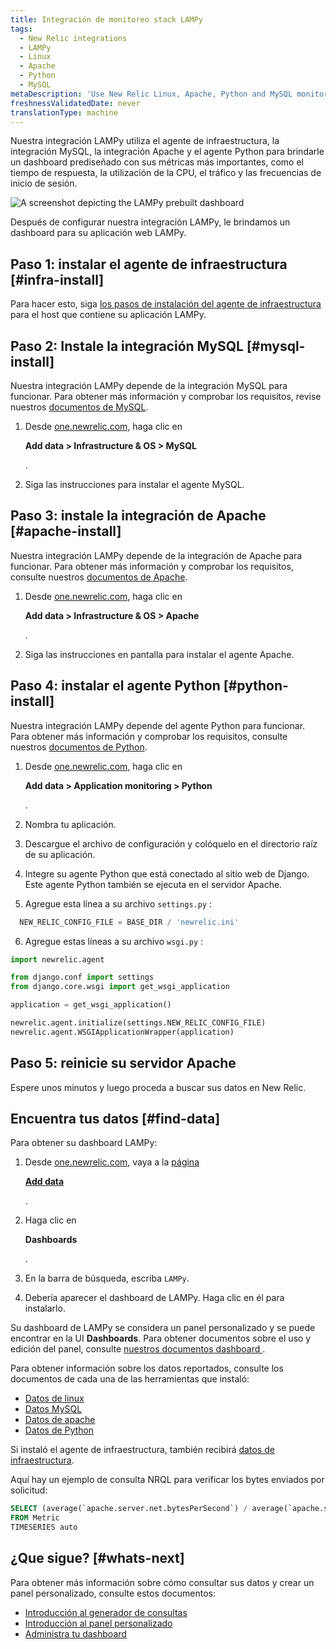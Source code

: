 ```yaml
---
title: Integración de monitoreo stack LAMPy
tags:
  - New Relic integrations
  - LAMPy
  - Linux
  - Apache
  - Python
  - MySQL
metaDescription: 'Use New Relic Linux, Apache, Python and MySQL monitoring to get a dashboard with metrics from your LAMPy application.'
freshnessValidatedDate: never
translationType: machine
---
```



Nuestra integración LAMPy utiliza el agente de infraestructura, la integración MySQL, la integración Apache y el agente Python para brindarle un dashboard prediseñado con sus métricas más importantes, como el tiempo de respuesta, la utilización de la CPU, el tráfico y las frecuencias de inicio de sesión.

<img
  title="Lampy dashboard"
  alt="A screenshot depicting the LAMPy prebuilt dashboard"
  src={infrastructureLampyDashboard}
/>

<figcaption>
  Después de configurar nuestra integración LAMPy, le brindamos un dashboard para su aplicación web LAMPy.
</figcaption>

## Paso 1: instalar el agente de infraestructura [#infra-install]

Para hacer esto, siga [los pasos de instalación del agente de infraestructura](/docs/infrastructure/install-infrastructure-agent/linux-installation/install-infrastructure-monitoring-agent-linux) para el host que contiene su aplicación LAMPy.

## Paso 2: Instale la integración MySQL [#mysql-install]

Nuestra integración LAMPy depende de la integración MySQL para funcionar. Para obtener más información y comprobar los requisitos, revise nuestros [documentos de MySQL](/install/mysql/).

1. Desde [one.newrelic.com,](https://one.newrelic.com) haga clic en

   <DoNotTranslate>**Add data > Infrastructure & OS > MySQL**</DoNotTranslate>

   .

2. Siga las instrucciones para instalar el agente MySQL.

## Paso 3: instale la integración de Apache [#apache-install]

Nuestra integración LAMPy depende de la integración de Apache para funcionar. Para obtener más información y comprobar los requisitos, consulte nuestros [documentos de Apache](/docs/infrastructure/host-integrations/host-integrations-list/apache-monitoring-integration/).

1. Desde [one.newrelic.com,](https://one.newrelic.com) haga clic en

   <DoNotTranslate>**Add data > Infrastructure & OS > Apache**</DoNotTranslate>

   .

2. Siga las instrucciones en pantalla para instalar el agente Apache.

## Paso 4: instalar el agente Python [#python-install]

Nuestra integración LAMPy depende del agente Python para funcionar. Para obtener más información y comprobar los requisitos, consulte nuestros [documentos de Python](/docs/apm/agents/python-agent/getting-started/introduction-new-relic-python/).

1. Desde [one.newrelic.com,](https://one.newrelic.com) haga clic en

   <DoNotTranslate>**Add data > Application monitoring > Python**</DoNotTranslate>

   .

2. Nombra tu aplicación.

3. Descargue el archivo de configuración y colóquelo en el directorio raíz de su aplicación.

4. Integre su agente Python que está conectado al sitio web de Django. Este agente Python también se ejecuta en el servidor Apache.

5. Agregue esta línea a su archivo `settings.py` :

```py
  NEW_RELIC_CONFIG_FILE = BASE_DIR / 'newrelic.ini'
```

6. Agregue estas líneas a su archivo `wsgi.py` :

```py
import newrelic.agent

from django.conf import settings 
from django.core.wsgi import get_wsgi_application

application = get_wsgi_application()

newrelic.agent.initialize(settings.NEW_RELIC_CONFIG_FILE)
newrelic.agent.WSGIApplicationWrapper(application)

```

## Paso 5: reinicie su servidor Apache

Espere unos minutos y luego proceda a buscar sus datos en New Relic.

## Encuentra tus datos [#find-data]

Para obtener su dashboard LAMPy:

1. Desde [one.newrelic.com](https://one.newrelic.com), vaya a la [página](https://one.newrelic.com/marketplace)

   <DoNotTranslate>[**Add data**](https://one.newrelic.com/marketplace)</DoNotTranslate>

   [ ](https://one.newrelic.com/marketplace).

2. Haga clic en

   <DoNotTranslate>**Dashboards**</DoNotTranslate>

   .

3. En la barra de búsqueda, escriba `LAMPy`.

4. Debería aparecer el dashboard de LAMPy. Haga clic en él para instalarlo.

Su dashboard de LAMPy se considera un panel personalizado y se puede encontrar en la UI <DoNotTranslate>**Dashboards**</DoNotTranslate>. Para obtener documentos sobre el uso y edición del panel, consulte [nuestros documentos dashboard ](/docs/query-your-data/explore-query-data/dashboards/introduction-dashboards).

Para obtener información sobre los datos reportados, consulte los documentos de cada una de las herramientas que instaló:

* [Datos de linux](/docs/infrastructure/install-infrastructure-agent/linux-installation/install-infrastructure-monitoring-agent-linux/)
* [Datos MySQL](/install/mysql/#metrics)
* [Datos de apache](/docs/infrastructure/host-integrations/host-integrations-list/apache-monitoring-integration/)
* [Datos de Python](/docs/apm/agents/python-agent/getting-started/introduction-new-relic-python/)

Si instaló el agente de infraestructura, también recibirá [datos de infraestructura](/docs/infrastructure/manage-your-data/data-instrumentation/default-infrastructure-monitoring-data/#infrastructure-events).

Aquí hay un ejemplo de consulta NRQL para verificar los bytes enviados por solicitud:

```sql
SELECT (average(`apache.server.net.bytesPerSecond`) / average(`apache.server.net.requestsPerSecond`)) as 'Bytes sent per request' 
FROM Metric 
TIMESERIES auto
```

## ¿Que sigue? [#whats-next]

Para obtener más información sobre cómo consultar sus datos y crear un panel personalizado, consulte estos documentos:

* [Introducción al generador de consultas](/docs/query-your-data/explore-query-data/query-builder/introduction-query-builder)
* [Introducción al panel personalizado](/docs/query-your-data/explore-query-data/dashboards/introduction-dashboards)
* [Administra tu dashboard](/docs/query-your-data/explore-query-data/dashboards/manage-your-dashboard)